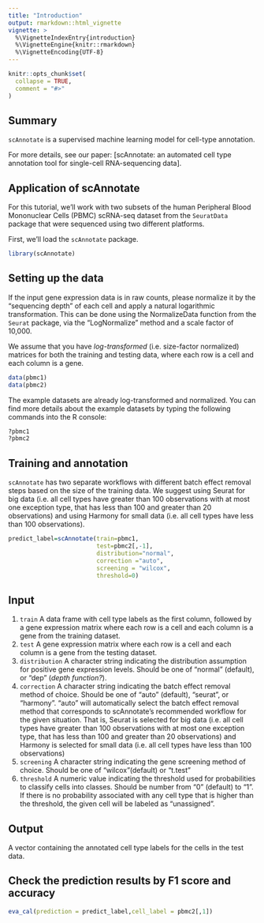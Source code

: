---
title: "Introduction"
output: rmarkdown::html_vignette
vignette: >
  %\VignetteIndexEntry{introduction}
  %\VignetteEngine{knitr::rmarkdown}
  %\VignetteEncoding{UTF-8}
---

```{r, include = FALSE}
knitr::opts_chunk$set(
  collapse = TRUE,
  comment = "#>"
)
```

## Summary

`scAnnotate` is a supervised machine learning model for cell-type annotation.

For more details, see our paper:
[scAnnotate: an automated cell type annotation tool for single-cell RNA-sequencing data].

## Application of scAnnotate

For this tutorial, we'll work with two subsets of the human Peripheral Blood Mononuclear Cells (PBMC) scRNA-seq dataset from the `SeuratData` package that were sequenced using two different platforms.

First, we'll load the `scAnnotate` package.

```{r setup}
library(scAnnotate)
```

## Setting up the data

If the input gene expression data is in raw counts, please normalize it by the "sequencing depth" of each cell and apply a natural logarithmic transformation. This can be done using the NormalizeData function from the `Seurat` package, via the "LogNormalize" method and a scale factor of 10,000.

We assume that you have *log-transformed* (i.e. size-factor normalized) matrices for both the training and testing data, where each row is a cell and each column is a gene.

```{r}
data(pbmc1)
data(pbmc2)
```

The example datasets are already log-transformed and normalized. You can find more details about the example datasets by typing the following commands into the R console:
```{r eval=FALSE}
?pbmc1
?pbmc2
```

## Training and annotation

`scAnnotate` has two separate workflows with different batch effect removal steps based on the size of the training data. We suggest using Seurat for big data (i.e. all cell types have greater than 100 observations with at most one exception type, that has less than 100 and greater than 20 observations) and using Harmony for small data (i.e. all cell types have less than 100 observations).

```{r}
predict_label=scAnnotate(train=pbmc1,
                         test=pbmc2[,-1],
                         distribution="normal",
                         correction ="auto",
                         screening = "wilcox",
                         threshold=0)
```

## Input
1. ```train``` A data frame with cell type labels as the first column, followed by a gene expression matrix where each row is a cell and each column is a gene from the training dataset.
2. ```test``` A gene expression matrix where each row is a cell and each column is a gene from the testing dataset.
3. ```distribution``` A character string indicating the distribution assumption for positive gene expression levels. Should be one of "normal" (default), or "dep" (*depth function?*).
4. ```correction``` A character string indicating the batch effect removal method of choice. Should be one of "auto" (default), "seurat", or "harmony". "auto" will automatically select the batch effect removal method that corresponds to scAnnotate's recommended workflow for the given situation. That is, Seurat is selected for big data (i.e. all cell types have greater than 100 observations with at most one exception type, that has less than 100 and greater than 20 observations) and Harmony is selected for small data (i.e. all cell types have less than 100 observations)
5. ```screening``` A character string indicating the gene screening method of choice. Should be one of "wilcox"(default) or "t.test"
6. ```threshold``` A numeric value indicating the threshold used for probabilities to classify cells into classes. Should be number from "0" (default) to "1". If there is no probability associated with any cell type that is higher than the threshold, the given cell will be labeled as "unassigned".


## Output
A vector containing the annotated cell type labels for the cells in the test data.

## Check the prediction results by F1 score and accuracy

```{r}
eva_cal(prediction = predict_label,cell_label = pbmc2[,1])
```


